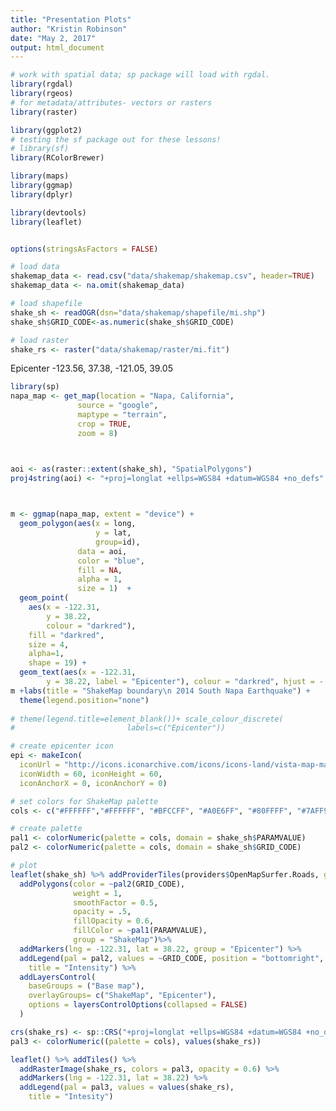 ```yaml
---
title: "Presentation Plots"
author: "Kristin Robinson"
date: "May 2, 2017"
output: html_document
---
```


```r
# work with spatial data; sp package will load with rgdal.
library(rgdal)
library(rgeos)
# for metadata/attributes- vectors or rasters
library(raster)

library(ggplot2)
# testing the sf package out for these lessons!
# library(sf)
library(RColorBrewer)

library(maps)
library(ggmap)
library(dplyr)

library(devtools)
library(leaflet)


options(stringsAsFactors = FALSE)
```

```r
# load data
shakemap_data <- read.csv("data/shakemap/shakemap.csv", header=TRUE)
shakemap_data <- na.omit(shakemap_data)

# load shapefile
shake_sh <- readOGR(dsn="data/shakemap/shapefile/mi.shp")
shake_sh$GRID_CODE<-as.numeric(shake_sh$GRID_CODE)

# load raster
shake_rs <- raster("data/shakemap/raster/mi.fit")

```
 
 Epicenter -123.56, 37.38, -121.05, 39.05

```r

library(sp)
napa_map <- get_map(location = "Napa, California",
               source = "google",
               maptype = "terrain",
               crop = TRUE,
               zoom = 8)



aoi <- as(raster::extent(shake_sh), "SpatialPolygons")
proj4string(aoi) <- "+proj=longlat +ellps=WGS84 +datum=WGS84 +no_defs"

  

m <- ggmap(napa_map, extent = "device") + 
  geom_polygon(aes(x = long, 
                   y = lat, 
                   group=id),
               data = aoi, 
               color = "blue", 
               fill = NA,
               alpha = 1, 
               size = 1)  + 
  geom_point(
    aes(x = -122.31, 
        y = 38.22, 
        colour = "darkred"),
    fill = "darkred",
    size = 4,
    alpha=1,
    shape = 19) +
  geom_text(aes(x = -122.31, 
        y = 38.22, label = "Epicenter"), colour = "darkred", hjust = -.2, vjust =.2)
m +labs(title = "ShakeMap boundary\n 2014 South Napa Earthquake") + 
  theme(legend.position="none")
  
# theme(legend.title=element_blank())+ scale_colour_discrete(
#                         labels=c("Epicenter"))

```



```r

# create epicenter icon
epi <- makeIcon(
  iconUrl = "http://icons.iconarchive.com/icons/icons-land/vista-map-markers/256/Map-Marker-Ball-Pink-icon.png",
  iconWidth = 60, iconHeight = 60,
  iconAnchorX = 0, iconAnchorY = 0)

# set colors for ShakeMap palette
cols <- c("#FFFFFF","#FFFFFF", "#BFCCFF", "#A0E6FF", "#80FFFF", "#7AFF93", "#FFFF00", "#FFC800","#FF9100","#C80000")

# create palette
pal1 <- colorNumeric(palette = cols, domain = shake_sh$PARAMVALUE)
pal2 <- colorNumeric(palette = cols, domain = shake_sh$GRID_CODE)

# plot 
leaflet(shake_sh) %>% addProviderTiles(providers$OpenMapSurfer.Roads, group = "Base map") %>% fitBounds(-123.56, 37.38, -121.05, 39.05) %>%
  addPolygons(color = ~pal2(GRID_CODE), 
              weight = 1, 
              smoothFactor = 0.5,
              opacity = .5, 
              fillOpacity = 0.6, 
              fillColor = ~pal1(PARAMVALUE),
              group = "ShakeMap")%>%
  addMarkers(lng = -122.31, lat = 38.22, group = "Epicenter") %>%
  addLegend(pal = pal2, values = ~GRID_CODE, position = "bottomright",
    title = "Intensity") %>%
  addLayersControl(
    baseGroups = ("Base map"),
    overlayGroups= c("ShakeMap", "Epicenter"),
    options = layersControlOptions(collapsed = FALSE)
  )
```



```r

crs(shake_rs) <- sp::CRS("+proj=longlat +ellps=WGS84 +datum=WGS84 +no_defs")
pal3 <- colorNumeric((palette = cols), values(shake_rs))

leaflet() %>% addTiles() %>%
  addRasterImage(shake_rs, colors = pal3, opacity = 0.6) %>%
  addMarkers(lng = -122.31, lat = 38.22) %>%
  addLegend(pal = pal3, values = values(shake_rs),
    title = "Intesity")

```